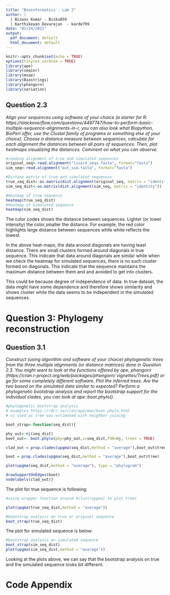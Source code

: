 ---
title: "Bioinformatics - Lab 2"
author: |
  | Biswas Kumar - Bisku859
  | Karthikeyan Devarajan  - karde799
date: "01/24/2021"
output:
  pdf_document: default
  html_document: default
---

```{r setup, include=FALSE,dev='cairo_pdf'}
knitr::opts_chunk$set(echo = TRUE)
options(tinytex.verbose = TRUE)
library(ape)
library(seqinr)
library(msae)
library(Biostrings)
library(phangorn)
library(seriation)
```



## Question 2.3  

*Align your sequences using software of your choice (a starter for R: https://stackoverflow.com/questions/4497747/how-to-perform-basic-multiple-sequence-alignments-in-r, you can also look what Biopython, BioPerl offer, use the Clustal family of programs or something else of your choice). Choose a distance measure between sequences, calculate for each alignment the distances between all pairs of sequences. Then, plot heatmaps visualizing the distances. Comment on what you can observe.*  

```{r, echo=TRUE, eval=TRUE,warning=FALSE,fig.align="center"}
#reading alignment of true and simulated sequences
original_seq<-read.alignment("lizard_seqs.fasta", format="fasta")
sim_seq<-read.alignment("out_sim.fasta", format="fasta")

#Distane matrix of true and simulated sequences
true_seq_dist<-as.matrix(dist.alignment(original_seq, matrix = "identity"))
sim_seq_dist<-as.matrix(dist.alignment(sim_seq, matrix = "identity"))

#Heatmap of true sequence
heatmap(true_seq_dist)
#Heatmap of simulated sequence 
heatmap(sim_seq_dist)

```
  
The color codes shows the distance between sequences. Lighter (or lower intensity) the color,smaller the distance. For example, the red color highlights large distance between sequences while white reflects the lowest.

In the above heat-maps, the data around diagonals are having least distance. There are small clusters formed around diagonals in true sequence. This indicate that data around diagonals are similar while when we check the heatmap for simulated sequences, there is no such cluster formed on diagonals. This indicate that the sequence maintains the maximum distance between them and and avoided to get into clusters.

This could be because degree of independence of data. In true dataset, the data might have some dependence and therefore shows similarity and shows cluster while the data seems to be independent in the simulated sequences.


# Question 3: Phylogeny reconstruction

## Question 3.1
*Construct (using algorithm and software of your choice) phylogenetic trees from the three multiple alignments (or distance matrices) done in Question 2.3. You might want to look at the functions offered by ape, phangorn (https://cran.r-project.org/web/packages/phangorn/ vignettes/Trees.pdf) or go for some completely different software. Plot the inferred trees. Are the two based on the simulated data similar to expected? Perform a phylogenetic bootstrap analysis and report the bootstrap support for the individual clades, you can look at ape::boot.phylo().*    

```{r,echo=TRUE, eval=TRUE,warning=FALSE,fig.align="center"}
#phylogenetic bootstrap analysis
# examples https://rdrr.io/cran/ape/man/boot.phylo.html
# nj used as tree was estimated with neighbor-joining

boot_strap<-function(seq_dist){

phy_out<-nj(seq_dist) 
boot_out<- boot.phylo(phy=phy_out,x=seq_dist,FUN=nj, trees = TRUE)

clad_out = prop.clades(upgma(seq_dist,method = "average"),boot_out$tree, rooted = TRUE)

boot = prop.clades(upgma(seq_dist,method = "average"),boot_out$tree)

plot(upgma(seq_dist,method = "average"), type = "phylogram")

drawSupportOnEdges(boot)
nodelabels(clad_out)}
```
  
The plot for true sequence is following:  

```{r, echo=TRUE, eval=TRUE,warning=FALSE,fig.align="center"}

#using wrapper function around hclust(upgma) to plot trees

plot(upgma(true_seq_dist,method = "average"))

#bootstrap analysis on true or original sequence 
boot_strap(true_seq_dist)
```
  
  

The plot for simulated sequence is below: 
```{r}
#bootstrap analysis on simulated sequence 
boot_strap(sim_seq_dist)
plot(upgma(sim_seq_dist,method = "average"))
```

Looking at the plots above, we can say that the bootstrap analysis on true and the simulated sequence looks bit different.

# Code Appendix
```{r ref.label=knitr::all_labels(), echo = T, eval = F}
```

